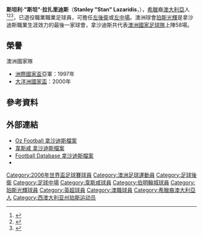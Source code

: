 {{noteta
|G1=EPL
|G2=ALeague
|T=zh-hans:斯坦·拉扎里迪斯;zh-hk:史坦·拿沙迪斯;zh-tw:斯坦·拉扎里迪斯;
|1=zh-hans:斯坦;zh-hk:史坦;zh-tw:斯坦;
|2=zh-hans:拉扎里迪斯;zh-hk:拿沙迪斯;zh-tw:拉扎里迪斯;
|3=zh-hans:斯坦利;zh-hk:史丹利;zh-tw:斯坦利;
|4=zh-hans:联合会杯;zh-hk:洲際國家盃;zh-tw:聯合會盃;
}}
{{Football player infobox
| playername = 斯坦·拉扎里迪斯<br/>''Stan Lazaridis''
| fullname = 斯坦利·拉扎里迪斯<br/>Stanley Lazaridis
| image = 
| dateofbirth = {{birth date and age|mf=yes|1972|8|16}}
| cityofbirth = [[珀斯|珀斯]]
| countryofbirth = {{AUS}}
| height = {{height|m=1.75}}
| currentclub =  
| clubnumber = 
| contractend = 
| position = [[中場|左中場]]、[[左後衛|左後衛]]
| youthyears = 
| youthclubs = Kingsway Olympic
| years = 1991-1992<br>1992-1995<br>1995-1999<br>1999-2006<br>2006-2008
| clubs = {{tsl|en|Floreat Athena||弗羅瑞特}}<br>{{tsl|en|West Adelaide SC||西阿德萊德}}<br>[[韋斯咸|韋斯咸]]<br>[[伯明翰城足球俱樂部|伯明翰城]]<br>[[珀斯光輝|珀斯光輝]]
| caps(goals) = <br>{{0}}73 (6)<br>{{0}}69 (3)<br>191 (8)<br>{{0}}13 (0)
| nationalyears = 1989<br>1993-2006 
| nationalteam = 澳大利亞U17<br>[[澳洲國家足球隊|澳大利亞]]
| nationalcaps(goals) = <br>{{0}}71 (0)
| pcupdate = 2008年3月22日
| ntupdate = 2008年1月14日
}}
'''斯坦利·"斯坦"·拉扎里迪斯'''（'''Stanley "Stan" Lazaridis'''，{{bd|1972年|8月16日|catIdx=Lazaridis, Stan}}），[[希臘|希臘]]裔[[澳大利亞|澳大利亞]]人<ref>{{Cite web |url=http://www.cambridge.org/aus/catalogue/catalogue.asp?isbn=0521547431&ss=ind |title=存档副本 |access-date=2009-01-09 |archive-date=2012-02-05 |archive-url=https://web.archive.org/web/20120205181602/http://www.cambridge.org/aus/catalogue/catalogue.asp?isbn=0521547431&ss=ind |dead-url=no }}</ref><ref>{{cite web |url=http://www.theworldgame.com.au/socceroos/index.php?pid=st&cid=71311 |title=存档副本 |accessdate=2009-01-09 |deadurl=yes |archiveurl=https://web.archive.org/web/20071011084029/http://www.theworldgame.com.au/socceroos/index.php?pid=st&cid=71311 |archivedate=2007-10-11 }}</ref><ref>{{cite web |url=http://www.theadvertiser.news.com.au/common/story_page/0,5936,19126599%255E12428,00.html |title=存档副本 |accessdate=2009年1月9日 |deadurl=yes |archiveurl=https://web.archive.org/web/20060525123344/http://www.theadvertiser.news.com.au/common/story_page/0,5936,19126599%255E12428,00.html |archivedate=2006年5月25日 |df= }}</ref>，已退役職業職業足球員，可擔任[[左後衛|左後衛]]或[[中場|左中場]]。澳洲球會[[珀斯光輝|珀斯光輝]]是拿沙迪斯職業生涯效力的最後一家球會，拿沙迪斯共代表[[澳洲國家足球隊|澳洲國家足球隊]]上陣58場。

== 榮譽 ==
;澳洲國家隊
* [[洲際國家盃|洲際國家盃]]亞軍：1997年
* [[大洋洲國家盃|大洋洲國家盃]]：2000年

==參考資料==
{{Reflist}}

==外部連結==
* [http://www.ozfootball.net/ark/Players/L/LAV.html Oz Football 拿沙迪斯檔案] {{Wayback|url=http://www.ozfootball.net/ark/Players/L/LAV.html |date=20200809092831 }}
* [http://www.westhamstats.info/westham.php?west=2&ham=400&united=Stan_Lazaridis 韋斯咸 拿沙迪斯檔案] {{Wayback|url=http://www.westhamstats.info/westham.php?west=2&ham=400&united=Stan_Lazaridis |date=20210118133614 }}
* [http://www.footballdatabase.com/site/players/index.php?dumpPlayer=1422 Football Database 拿沙迪斯檔案] {{Wayback|url=http://www.footballdatabase.com/site/players/index.php?dumpPlayer=1422 |date=20060526082551 }}
*{{soccerbase|4440|拿沙迪斯}}

{{2006年世界盃足球賽澳洲參賽名單}}

{{DEFAULTSORT:Lazaridis, Stan}}
[[Category:2006年世界盃足球賽球員|Category:2006年世界盃足球賽球員]]
[[Category:澳洲足球運動員|Category:澳洲足球運動員]]
[[Category:足球後衛|Category:足球後衛]]
[[Category:足球中場|Category:足球中場]]
[[Category:韋斯咸球員|Category:韋斯咸球員]]
[[Category:伯明翰城球員|Category:伯明翰城球員]]
[[Category:珀斯光輝球員|Category:珀斯光輝球員]]
[[Category:英超球員|Category:英超球員]]
[[Category:澳職球員|Category:澳職球員]]
[[Category:希臘裔澳大利亞人|Category:希臘裔澳大利亞人]]
[[Category:西澳大利亚州珀斯运动员|Category:西澳大利亚州珀斯运动员]]